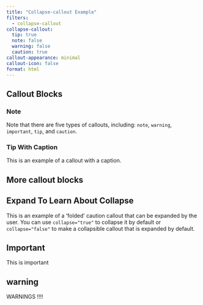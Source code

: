 ```yaml
---
title: "Collapse-callout Example"
filters:
  - collapse-callout
collapse-callout:
  tip: true
  note: false
  warning: false
  caution: true
callout-appearance: minimal
callout-icon: false
format: html
---
```


## Callout Blocks

:::{.callout-note collapse='true'}
### Note

Note that there are five types of callouts, including:
`note`, `warning`, `important`, `tip`, and `caution`.
:::

:::{.callout-tip}
### Tip With Caption

This is an example of a callout with a caption.
:::

## More callout blocks

:::{.callout-caution}
## Expand To Learn About Collapse

This is an example of a 'folded' caution callout that can be expanded by the user. You can use `collapse="true"` to collapse it by default or `collapse="false"` to make a collapsible callout that is expanded by default.
:::

:::{.callout-important}
## Important

This is important
:::


:::{.callout-warning icon='false' collapse='false'}
## warning

WARNINGS !!!!
:::